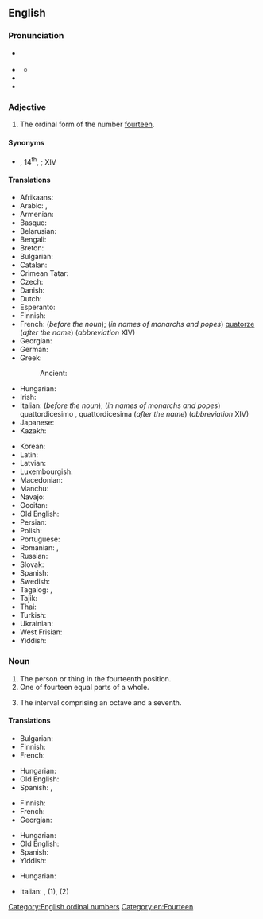 ==English==
{{number box|en|14}}

===Pronunciation===
* {{a|RP}} {{IPA|en|/ˌfɔːˈtiːnθ/}}
* {{a|US}} {{IPA|en|/ˌfɔɹˈtiːnθ/}}
** {{audio|en|En-us-fourteenth.ogg|Audio (US)}}
* {{rhymes|en|iːnθ|s=2}}
* {{hyphenation|en|four|teenth}}

===Adjective===
{{en-adj|-}}

# The ordinal form of the number [[fourteen]].

====Synonyms====
* {{l|en|14th}}, 14<sup>th</sup>, {{l|en|XIVth}}; {{q|in names of monarchs and popes}} [[XIV]]

====Translations====
{{trans-top-also|ordinal form of the number fourteen|14th}}
* Afrikaans: {{t+|af|veertiende}}
* Arabic: {{t|ar|رَابِعَ عَشَرَ|m}}, {{t|ar|رَابِعَةَ عَشْرَةَ|f}}
* Armenian: {{t+|hy|տասնչորսերորդ}}
* Basque: {{t|eu|hamalaugarren}}
* Belarusian: {{t|be|чатырна́ццаты}}
* Bengali: {{t|bn|চতুর্দশ}}
* Breton: {{t+|br|pevarzekvet}}
* Bulgarian: {{t|bg|четиринадесет}}
* Catalan: {{t+|ca|catorzè}}
* Crimean Tatar: {{t|crh|on dörtünci}}
* Czech: {{t|cs|čtrnáctý}}
* Danish: {{t+|da|fjortende}}
* Dutch: {{t+|nl|veertiende}}
* Esperanto: {{t|eo|dek kvara}}
* Finnish: {{t+|fi|neljästoista}}
* French: {{t+|fr|quatorzième}} (''before the noun''); (''in names of monarchs and popes'') [[quatorze]] (''after the name'') (''abbreviation'' XIV)
* Georgian: {{t|ka|მეთოთხმეტე}}
* German: {{t+|de|vierzehnte}}
* Greek:
*: Ancient: {{t|grc|τετρακαιδέκατος}}
* Hungarian: {{t+|hu|tizennegyedik}}
* Irish: {{t|ga|[[an ceathrú]] ... [[deag]]}}
* Italian: {{t+|it|quattordicesimo}} (''before the noun''); (''in names of monarchs and popes'') quattordicesimo {{g|m}}, quattordicesima {{g|f}} (''after the name'') (''abbreviation'' XIV)
* Japanese: {{t|ja|十四番目|alt=十四番目(の)|tr=jūyon-banme (no)|sc=Jpan}}
* Kazakh: {{t|kk|он төртінші|sc=Cyrl}}
{{trans-mid}}
* Korean: {{t+|ko|열넷째}}
* Latin: {{t|la|quartus decimus}}
* Latvian: {{t|lv|četrpadsmitais}}
* Luxembourgish: {{t|lb|véierzéngt}}
* Macedonian: {{t|mk|четиринаесетти}}
* Manchu: {{t|mnc|tr=juwan duici}}
* Navajo: {{t|nv|dį́į́ʼtsʼáadah góneʼ}}
* Occitan: {{t|oc|catorzen}}
* Old English: {{t|ang|fēowertēoþa}}
* Persian: {{t+|fa|چهاردهم|tr=čahârdahom}}
* Polish: {{t+|pl|czternasty}}
* Portuguese: {{t|pt|décimo quarto}}
* Romanian: {{t+|ro|paisprezecelea}}, {{t|ro|paișpelea}} {{qualifier|informal}}
* Russian: {{t+|ru|четырнадцатый}}
* Slovak: {{t+|sk|štrnásty}}
* Spanish: {{t+|es|decimocuarto}}
* Swedish: {{t+|sv|fjortonde}}
* Tagalog: {{t|tl|panlabing-apat}}, {{t|tl|ikalabing-apat}}
* Tajik: {{t+|tg|чордаҳум|sc=Cyrl}}
* Thai: {{t|th|ที่สิบสี่}}
* Turkish: {{t+|tr|on dördüncü}}
* Ukrainian: {{t+|uk|чотирна́дцятий}}
* West Frisian: {{t|fy|fjirtjinde}}
* Yiddish: {{t|yi|פֿערצנט}}
{{trans-bottom}}

===Noun===
{{en-noun}}

# The person or thing in the fourteenth position.
# One of fourteen equal parts of a whole.
# {{lb|en|music}} The interval comprising an octave and a seventh.

====Translations====
{{trans-top|something in the fourteenth position}}
* Bulgarian: {{t|bg|четиринадесети|m|sc=Cyrl}}
* Finnish: {{t+|fi|neljästoista}}
* French: {{t+|fr|quatorzième}}
{{trans-mid}}
* Hungarian: {{t+|hu|tizennegyedik}}
* Old English: {{t|ang|fēowertēoþa}}
* Spanish: {{t+|es|decimocuarto|m}}, {{t+|es|decimocuarta|f}}
{{trans-bottom}}

{{trans-top|one of fourteen equal parts of a whole}}
* Finnish: {{t|fi|neljästoistaosa}}
* French: {{t+|fr|quatorzième}}
* Georgian: {{t|ka|მეთოთხმეტედი}}
{{trans-mid}}
* Hungarian: {{t+|hu|tizennegyed}}
* Old English: {{t|ang|fēowertēoþa dǣl}}
* Spanish: {{t+|es|catorceavo|m}}
* Yiddish: {{t|yi|פֿערצנטל|n}}
{{trans-bottom}}

{{trans-top|the interval comprising an octave and a seventh}}
{{trans-mid}}
* Hungarian: {{t|hu|kvartdecima}}
{{trans-bottom}}

{{checktrans-top}}
* Italian: {{t-check|it|quattordicesimo|m}}, {{t-check|it|quattordicesima|f}} (1), {{t-check|it|quattordicesimo|m}} (2)
{{trans-mid}}
{{trans-bottom}}

[[Category:English ordinal numbers]]
[[Category:en:Fourteen]]